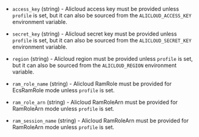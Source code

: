 <!-- Code generated from the comments of the AlicloudAccessConfig struct in builder/ecs/access_config.go; DO NOT EDIT MANUALLY -->

- `access_key` (string) - Alicloud access key must be provided unless `profile` is set, but it can
  also be sourced from the `ALICLOUD_ACCESS_KEY` environment variable.

- `secret_key` (string) - Alicloud secret key must be provided unless `profile` is set, but it can
  also be sourced from the `ALICLOUD_SECRET_KEY` environment variable.

- `region` (string) - Alicloud region must be provided unless `profile` is set, but it can
  also be sourced from the `ALICLOUD_REGION` environment variable.

- `ram_role_name` (string) - Alicloud RamRole must be provided for EcsRamRole mode unless `profile` is set.

- `ram_role_arn` (string) - Alicloud RamRoleArn must be provided for RamRoleArn mode unless `profile` is set.

- `ram_session_name` (string) - Alicloud RamRoleArn must be provided for RamRoleArn mode unless `profile` is set.

<!-- End of code generated from the comments of the AlicloudAccessConfig struct in builder/ecs/access_config.go; -->
